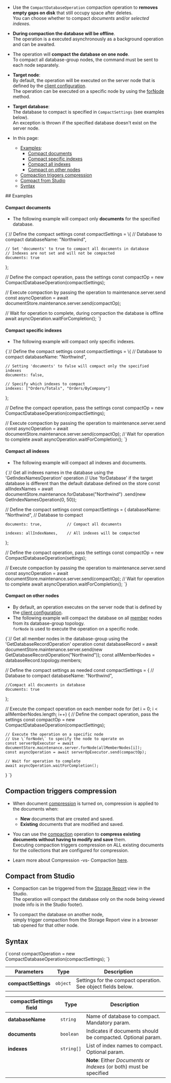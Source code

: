 
<Admonition type="note" title="">

* Use the `CompactDatabaseOperation` compaction operation to **removes empty gaps on disk** 
  that still occupy space after deletes.  
  You can choose whether to compact _documents_ and/or _selected indexes_.  

* **During compaction the database will be offline**.  
  The operation is a executed asynchronously as a background operation and can be awaited.  

* The operation will **compact the database on one node**.  
  To compact all database-group nodes, the command must be sent to each node separately.  

* **Target node**:  
  By default, the operation will be executed on the server node that is defined by the 
  [client configuration](../../../client-api/configuration/load-balance/overview.mdx#client-logic-for-choosing-a-node).  
  The operation can be executed on a specific node by using the 
  [forNode](../../../client-api/operations/how-to/switch-operations-to-a-different-node.mdx) method.  

* **Target database**:  
  The database to compact is specified in `CompactSettings` (see examples below).  
  An exception is thrown if the specified database doesn't exist on the server node.  

* In this page:  
  * [Examples](../../../client-api/operations/server-wide/compact-database.mdx#examples):  
      * [Compact documents](../../../client-api/operations/server-wide/compact-database.mdx#examples)  
      * [Compact specific indexes](../../../client-api/operations/server-wide/compact-database.mdx#compact-specific-indexes)  
      * [Compact all indexes](../../../client-api/operations/server-wide/compact-database.mdx#compact-all-indexes)  
      * [Compact on other nodes](../../../client-api/operations/server-wide/compact-database.mdx#compact-on-other-nodes)  
  * [Compaction triggers compression](../../../client-api/operations/server-wide/compact-database.mdx#compaction-triggers-compression)  
  * [Compact from Studio](../../../client-api/operations/server-wide/compact-database.mdx#compact-from-studio)  
  * [Syntax](../../../client-api/operations/server-wide/compact-database.mdx#syntax)  

</Admonition>
## Examples

<Admonition type="note" title="">

#### Compact documents

* The following example will compact only **documents** for the specified database.  

<TabItem value="compact_0" label="compact_0">
<CodeBlock language="js">
{`// Define the compact settings
const compactSettings = \{
    // Database to compact
    databaseName: "Northwind",

    // Set 'documents' to true to compact all documents in database
    // Indexes are not set and will not be compacted
    documents: true
\};

// Define the compact operation, pass the settings
const compactOp = new CompactDatabaseOperation(compactSettings);

// Execute compaction by passing the operation to maintenance.server.send
const asyncOperation = await documentStore.maintenance.server.send(compactOp);

// Wait for operation to complete, during compaction the database is offline
await asyncOperation.waitForCompletion();
`}
</CodeBlock>
</TabItem>

</Admonition>

<Admonition type="note" title="">

#### Compact specific indexes

* The following example will compact only specific indexes.

<TabItem value="compact_1" label="compact_1">
<CodeBlock language="js">
{`// Define the compact settings
const compactSettings = \{
    // Database to compact
    databaseName: "Northwind",

    // Setting 'documents' to false will compact only the specified indexes
    documents: false,

    // Specify which indexes to compact
    indexes: ["Orders/Totals", "Orders/ByCompany"] 
\};

// Define the compact operation, pass the settings
const compactOp = new CompactDatabaseOperation(compactSettings);

// Execute compaction by passing the operation to maintenance.server.send
const asyncOperation = await documentStore.maintenance.server.send(compactOp);
// Wait for operation to complete
await asyncOperation.waitForCompletion();
`}
</CodeBlock>
</TabItem>

</Admonition>

<Admonition type="note" title="">

#### Compact all indexes

* The following example will compact all indexes and documents.  

<TabItem value="compact_2" label="compact_2">
<CodeBlock language="js">
{`// Get all indexes names in the database using the 'GetIndexNamesOperation' operation
// Use 'forDatabase' if the target database is different than the default database defined on the store
const allIndexNames = await documentStore.maintenance.forDatabase("Northwind")
    .send(new GetIndexNamesOperation(0, 50));

// Define the compact settings
const compactSettings = \{
    databaseName: "Northwind", // Database to compact

    documents: true,           // Compact all documents

    indexes: allIndexNames,    // All indexes will be compacted
\};

// Define the compact operation, pass the settings
const compactOp = new CompactDatabaseOperation(settings);
    
// Execute compaction by passing the operation to maintenance.server.send
const asyncOperation = await documentStore.maintenance.server.send(compactOp);
// Wait for operation to complete
await asyncOperation.waitForCompletion();
`}
</CodeBlock>
</TabItem>

</Admonition>

<Admonition type="note" title="">

#### Compact on other nodes

* By default, an operation executes on the server node that is defined by the [client configuration](../../../client-api/configuration/load-balance/overview.mdx#client-logic-for-choosing-a-node).  
* The following example will compact the database on all [member](../../../server/clustering/rachis/cluster-topology.mdx#nodes-states-and-types) nodes from its database-group topology.  
  `forNode` is used to execute the operation on a specific node.   

<TabItem value="compact_3" label="compact_3">
<CodeBlock language="js">
{`// Get all member nodes in the database-group using the 'GetDatabaseRecordOperation' operation
const databaseRecord =
    await documentStore.maintenance.server.send(new GetDatabaseRecordOperation("Northwind"));
const allMemberNodes = databaseRecord.topology.members;

// Define the compact settings as needed
const compactSettings = \{
    // Database to compact
    databaseName: "Northwind",

    //Compact all documents in database
    documents: true
\};

// Execute the compact operation on each member node
for (let i = 0; i < allMemberNodes.length; i++) \{
    // Define the compact operation, pass the settings
    const compactOp = new CompactDatabaseOperation(compactSettings);
    
    // Execute the operation on a specific node
    // Use \`forNode\` to specify the node to operate on
    const serverOpExecutor = await documentStore.maintenance.server.forNode(allMemberNodes[i]);
    const asyncOperation = await serverOpExecutor.send(compactOp);
    
    // Wait for operation to complete
    await asyncOperation.waitForCompletion();
\}
`}
</CodeBlock>
</TabItem>
 
</Admonition>


## Compaction triggers compression

* When document [compression](../../../server/storage/documents-compression.mdx) is turned on, compression is applied to the documents when:
    * **New** documents that are created and saved.
    * **Existing** documents that are modified and saved.

* You can use the [compaction](../../../client-api/operations/server-wide/compact-database.mdx) operation to **compress existing documents without having to modify and save** them.  
  Executing compaction triggers compression on ALL existing documents for the collections that are configured for compression.

* Learn more about Compression -vs- Compaction [here](../../../server/storage/documents-compression.mdx#compression--vs--compaction).



## Compact from Studio

* Compaction can be triggered from the [Storage Report](../../../studio/database/stats/storage-report.mdx) view in the Studio.  
  The operation will compact the database only on the node being viewed (node info is in the Studio footer).
 
* To compact the database on another node,  
  simply trigger compaction from the Storage Report view in a browser tab opened for that other node.



## Syntax

<TabItem value="syntax" label="syntax">
<CodeBlock language="js">
{`const compactOperation = new CompactDatabaseOperation(compactSettings);
`}
</CodeBlock>
</TabItem>

| Parameters | Type | Description |
| - | - | - |
| **compactSettings** | `object` | Settings for the compact operation.<br/>See object fields below. |

| compactSettings field | Type | Description |
| - | - | - |
| **databaseName** | `string` | Name of database to compact. Mandatory param. |
| **documents** | `boolean` | Indicates if documents should be compacted. Optional param. |
| **indexes** | `string[]` | List of index names to compact. Optional param. |
| | | **Note**: Either _Documents_ or _Indexes_ (or both) must be specified |




